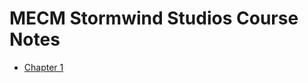 # MECM Stormwind Studios Course Notes
* [Chapter 1](/posts/microsoft/microsoft-endpoint-manager/mecm-notes/stormwind-studios/SOMETHINGHERE)